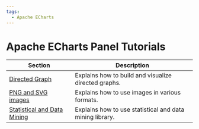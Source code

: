 ```yaml
---
tags:
  - Apache ECharts
---
```


# Apache ECharts Panel Tutorials

| Section                               | Description                                              |
| ------------------------------------- | -------------------------------------------------------- |
| [Directed Graph](graph)               | Explains how to build and visualize directed graphs.     |
| [PNG and SVG images](images)          | Explains how to use images in various formats.           |
| [Statistical and Data Mining](ecstat) | Explains how to use statistical and data mining library. |

